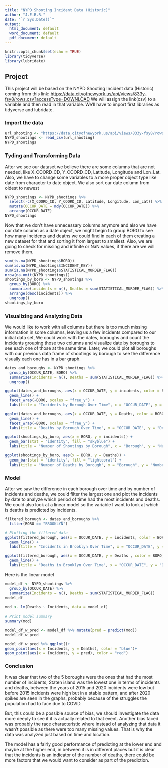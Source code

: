---
title: "NYPD Shooting Incident Data (Historic)"
author: "J.E.B.R."
date: "`r Sys.Date()`"
output:
  html_document: default
  word_document: default
  pdf_document: default
---

```{r setup, include=FALSE}
knitr::opts_chunk$set(echo = TRUE)
library(tidyverse)
library(lubridate)
```

## Project

This project will be based on the NYPD Shooting Incident data (Historic) coming from this link: <https://data.cityofnewyork.us/api/views/833y-fsy8/rows.csv?accessType=DOWNLOAD>
We will assign the link(csv) to a variable and then read in that variable. We'll have to import first libraries as tidyverse and lubridate.

### Import the data

```{r import_data, message=FALSE}
url_shooting <- "https://data.cityofnewyork.us/api/views/833y-fsy8/rows.csv?accessType=DOWNLOAD"
NYPD_shootings <- read_csv(url_shooting)
NYPD_shootings
```

### Tyding and Transforming Data

After we see our dataset we believe there are some columns that are not needed, like X_COORD_CD, Y_COORD_CD, Latitude, Longitude and Lon_Lat. Also, we have to change some variables to a more proper object type like date from character to date object. We also sort our date column from oldest to newest

```{r remove_columns}
NYPD_shootings <- NYPD_shootings %>%
  select(-c(X_COORD_CD, Y_COORD_CD, Latitude, Longitude, Lon_Lat)) %>%
  mutate(OCCUR_DATE = mdy(OCCUR_DATE)) %>%
  arrange(OCCUR_DATE)
NYPD_shootings
```

Now that we don't have unnecessary columns anymore and also we have our date column as a date object, we might begin to group BORO to see how many incidents and deaths we could find in each of them creating a new dataset for that and sorting it from largest to smallest. Also, we are going to check for missing and infinite or NaN values, if there are we will remove them.

```{r group_by_boro_and_Check_Missings}
sum(is.na(NYPD_shootings$BORO))
sum(is.na(NYPD_shootings$INCIDENT_KEY))
sum(is.na(NYPD_shootings$STATISTICAL_MURDER_FLAG))
nrow(na.omit(NYPD_shootings))
shootings_by_boro <- NYPD_shootings %>%
  group_by(BORO) %>%
  summarize(incidents = n(), Deaths = sum(STATISTICAL_MURDER_FLAG)) %>%
  arrange(desc(incidents)) %>%
  ungroup()
shootings_by_boro
```

### Visualizing and Analyzing Data

We would like to work with all columns but there is too much missing information in some columns, leaving us a few incidents compared to our initial data set, We could work with the dates, boroughs and count the incidents grouping those two columns and visualize date by boroughs to see each one of those at the same time.
Later, we could plot all boroughs with our previous data frame of shootings by borough to see the difference visually each one has in a bar graph.

```{r group_by_date_and_borough}
dates_and_boroughs <- NYPD_shootings %>%
  group_by(OCCUR_DATE, BORO) %>%
  summarize(incidents = n(), Deaths = sum(STATISTICAL_MURDER_FLAG)) %>%
  ungroup()

ggplot(dates_and_boroughs, aes(x = OCCUR_DATE, y = incidents, color = BORO)) +
  geom_line() +
  facet_wrap(~BORO, scales = "free_y") +
  labs(title = "Incidents by Borough Over Time", x = "OCCUR_DATE", y = "incidents", color = "Borough")

ggplot(dates_and_boroughs, aes(x = OCCUR_DATE, y = Deaths, color = BORO)) +
  geom_line() +
  facet_wrap(~BORO, scales = "free_y") +
  labs(title = "Deaths by Borough Over Time", x = "OCCUR_DATE", y = "Deaths", color = "Borough")

ggplot(shootings_by_boro, aes(x = BORO, y = incidents)) +
  geom_bar(stat = "identity", fill = "skyblue") +
  labs(title = "Number of Shootings by Borough", x = "Borough", y = "Number of Shootings")

ggplot(shootings_by_boro, aes(x = BORO, y = Deaths)) +
  geom_bar(stat = "identity", fill = "lightcoral") +
  labs(title = "Number of Deaths by Borough", x = "Borough", y = "Number of Deaths")
```

### Model

After we saw the difference in each borough over time and by number of incidents and deaths, we could filter the largest one and plot the incidents by date to analyze which period of time had the most incidents and deaths. We could also look at a linear model so the variable I want to look at which is deaths is predicted by incidents.

```{r filter_BORO_visualize}
filtered_borough <- dates_and_boroughs %>%
  filter(BORO == "BROOKLYN")

# Plotting the filtered data
ggplot(filtered_borough, aes(x = OCCUR_DATE, y = incidents, color = BORO)) +
  geom_line() +
  labs(title = "Incidents in Brooklyn Over Time", x = "OCCUR_DATE", y = "incidents", color = "Brooklyn")

ggplot(filtered_borough, aes(x = OCCUR_DATE, y = Deaths , color = BORO)) +
  geom_line() +
  labs(title = "Deaths in Brooklyn Over Time", x = "OCCUR_DATE", y = "Deaths", color = "Brooklyn")
```

Here is the linear model

```{r model}
model_df <- NYPD_shootings %>%
  group_by(OCCUR_DATE) %>%
  summarize(Incidents = n(), Deaths = sum(STATISTICAL_MURDER_FLAG))
model_df
  
mod <- lm(Deaths ~ Incidents, data = model_df)

# Print model summary
summary(mod)

model_df_w_pred <- model_df %>% mutate(pred = predict(mod))
model_df_w_pred

model_df_w_pred %>% ggplot()+
geom_point(aes(x = Incidents, y = Deaths), color = "blue")+
geom_point(aes(x = Incidents, y = pred), color = "red")
```

### Conclusion

It was clear that two of the 5 boroughs were the ones that had the most number of incidents, Staten island was the lowest one in terms of incidents and deaths, between the years of 2015 and 2020 incidents were low but before 2015 incidents were high but in a stable pattern, and after 2020 spikes are seen in the graphs, probably because of the struggles the population had to face due to COVID.

But, this could be a possible source of bias, we should investigate the data more deeply to see if it is actually related to that event. Another bias faced was probably the race characteristic where instead of analyzing that data it wasn't possible as there were too many missing values. That is why the data was analyzed just based on time and location.

The model has a fairly good performance of predicting at the lower end and maybe at the higher end, in between it is in different places but it is clear that the incidents is an indicator of the number of deaths, there could be more factors that we would want to consider as part of the prediction.
